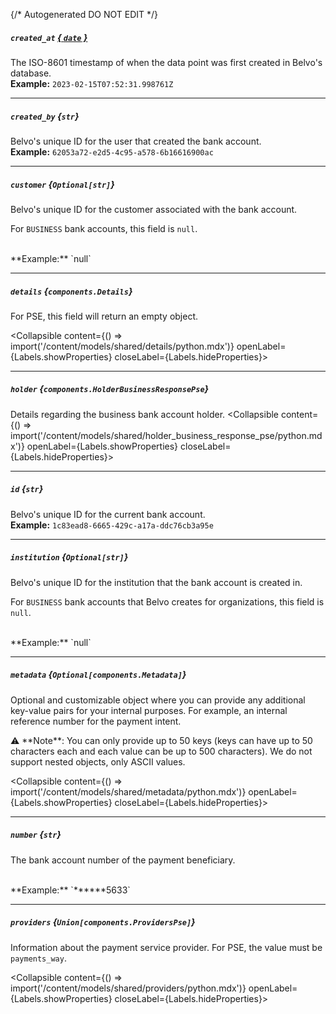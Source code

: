 {/* Autogenerated DO NOT EDIT  */}

##### `created_at` [*{ `date` }*](https://docs.python.org/3/library/datetime.html#date-objects)
The ISO\-8601 timestamp of when the data point was first created in Belvo's database.
<br/>
**Example:** `2023-02-15T07:52:31.998761Z`

---
##### `created_by` *{`str`}*
Belvo's unique ID for the user that created the bank account.
<br/>
**Example:** `62053a72-e2d5-4c95-a578-6b16616900ac`

---
##### `customer` *{`Optional[str]`}*
Belvo's unique ID for the customer associated with the bank account.

For `BUSINESS` bank accounts, this field is `null`.

<br/>
**Example:** `null`

---
##### `details` *{`components.Details`}*
For PSE, this field will return an empty object.

<Collapsible content={() => import('/content/models/shared/details/python.mdx')} openLabel={Labels.showProperties} closeLabel={Labels.hideProperties}>
</Collapsible>

---
##### `holder` *{`components.HolderBusinessResponsePse`}*
Details regarding the business bank account holder.
<Collapsible content={() => import('/content/models/shared/holder_business_response_pse/python.mdx')} openLabel={Labels.showProperties} closeLabel={Labels.hideProperties}>
</Collapsible>

---
##### `id` *{`str`}*
Belvo's unique ID for the current bank account.
<br/>
**Example:** `1c83ead8-6665-429c-a17a-ddc76cb3a95e`

---
##### `institution` *{`Optional[str]`}*
Belvo's unique ID for the institution that the bank account is created in.

For `BUSINESS` bank accounts that Belvo creates for organizations, this field is `null`.

<br/>
**Example:** `null`

---
##### `metadata` *{`Optional[components.Metadata]`}*
Optional and customizable object where you can provide any additional key\-value pairs for your internal purposes. For example, an internal reference number for the payment intent.


⚠️ \*\*Note\*\*: You can only provide up to 50 keys (keys can have up to 50 characters each and each value can be up to 500 characters). We do not support nested objects, only ASCII values.

<Collapsible content={() => import('/content/models/shared/metadata/python.mdx')} openLabel={Labels.showProperties} closeLabel={Labels.hideProperties}>
</Collapsible>

---
##### `number` *{`str`}*
The bank account number of the payment beneficiary.

<br/>
**Example:** `******5633`

---
##### `providers` *{`Union[components.ProvidersPse]`}*
Information about the payment service provider. For PSE, the value must be `payments_way`.

<Collapsible content={() => import('/content/models/shared/providers/python.mdx')} openLabel={Labels.showProperties} closeLabel={Labels.hideProperties}>
</Collapsible>


